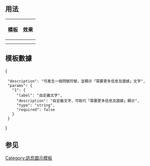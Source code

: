 <includeonly><!-- 在這裡加入模板的保護標識 --></includeonly><noinclude>{{Documentation subpage}}</noinclude>
<!-- 在本行下編輯模板說明 -->
== 用法 ==
{| class="wikitable"
! 模板 !! 效果
|-
|{{tlx|MoreInfo}} || {{MoreInfo}}
|-
|{{tlx|MoreInfo|自定義文字}} || {{MoreInfo|自定義文字}}
|}

== 模板數據 ==
{{TemplateDataHeader}}
<templatedata>{
  "description": "可產生一個問號符號，並顯示「需要更多信息及證據」文字",
  "params": {
    "1": {
      "label": "自定義文字",
      "description": "自定義文字，可取代「需要更多信息及證據」顯示",
      "type": "string",
      "required": false
    }
  }
}</templatedata>

== 参见 ==
{{Template:Done/See_also}}

<includeonly>
<!-- 本行下加入模板的分類 -->
[[Category:訊息圖示模板]]

</includeonly>